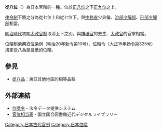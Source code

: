 '''從八位'''（{{jpn|j=従八位|hg=じゅはちい}}）為日本官階的一種。位於[[正八位|正八位]]之下[[正九位|正九位]]之上。

[[律令制|律令制]]下將之分為從七位上和從七位下。與[[中務省|中務省]]少典鑰、[[治部省|治部少解部]]、[[刑部省|刑部少解部]]相當。

[[明治時代|明治時代]]初期[[太政官制|太政官制]]取消上下之別。與[[神祇官|神祇官]]的史生、[[太政官|太政官]]的官掌相當。

位階制榮典叙位条例（明治20年勅令第10号）、位階令（大正15年勅令第325号）規定從八為是最低的位階。
==參見==
*[[從八品|從八品]]：東亞其他地區的相等品秩

== 外部連結 ==

* [https://web.archive.org/web/20080619092936/http://law.e-gov.go.jp/htmldata/T15/T15CO325.html 位階令] {{ja icon}} - 法令データ提供システム
* [http://kindai.ndl.go.jp/BIImgFrame.php?JP_NUM=40022968&VOL_NUM=00004&KOMA=168&ITYPE=0 官位相当表] {{ja icon}} - 国立国会図書館近代デジタルライブラリー

{{日本品秩}}

[[Category:日本古代官制|Category:日本古代官制]]
[[Category:日本位階|Category:日本位階]]